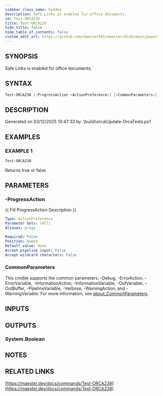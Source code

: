 ```yaml
---
sidebar_class_name: hidden
description: Safe Links is enabled for office documents.
id: Test-ORCA238
title: Test-ORCA238
hide_title: false
hide_table_of_contents: false
custom_edit_url: https://github.com/maester365/maester/blob/main/powershell/public/Test-ORCA238.ps1
---
```


## SYNOPSIS

Safe Links is enabled for office documents.

## SYNTAX

```powershell
Test-ORCA238 [-ProgressAction <ActionPreference>] [<CommonParameters>]
```

## DESCRIPTION

Generated on 03/12/2025 10:47:33 by .\build\orca\Update-OrcaTests.ps1

## EXAMPLES

### EXAMPLE 1

```powershell
Test-ORCA238
```

Returns true or false

## PARAMETERS

### -ProgressAction

\{\{ Fill ProgressAction Description \}\}

```yaml
Type: ActionPreference
Parameter Sets: (All)
Aliases: proga

Required: False
Position: Named
Default value: None
Accept pipeline input: False
Accept wildcard characters: False
```

### CommonParameters

This cmdlet supports the common parameters: -Debug, -ErrorAction, -ErrorVariable, -InformationAction, -InformationVariable, -OutVariable, -OutBuffer, -PipelineVariable, -Verbose, -WarningAction, and -WarningVariable. For more information, see [about_CommonParameters](http://go.microsoft.com/fwlink/?LinkID=113216).

## INPUTS

## OUTPUTS

### System.Boolean

## NOTES

## RELATED LINKS

[https://maester.dev/docs/commands/Test-ORCA238](https://maester.dev/docs/commands/Test-ORCA238)
